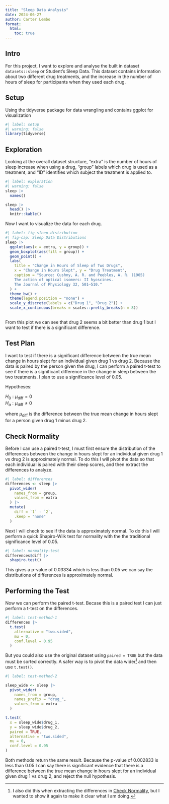 ```yaml
---
title: "Sleep Data Analysis"
date: 2024-06-27
author: Carter Lembo
format: 
  html:
    toc: true
---
```


## Intro

For this project, I want to explore and analyse the built in dataset `datasets::sleep` or Student's Sleep Data. This dataset contains information about two different drug treatments, and the increase in the number of hours of sleep for participants when they used each drug.

## Setup

Using the tidyverse package for data wrangling and contains ggplot for visualization

```r
#| label: setup
#| warning: false
library(tidyverse)
```

## Exploration

Looking at the overall dataset structure, "extra" is the number of hours of sleep increase when using a drug, "group" labels which drug is used as a treatment, and "ID" identifies which subject the treatment is applied to.

```r
#| label: exploration
#| warning: false
sleep |> 
  names()

sleep |> 
  head() |> 
  knitr::kable()
```

Now I want to visualize the data for each drug.

```r
#| label: fig-sleep-distribution
#| fig-cap: Sleep Data Distributions
sleep |> 
  ggplot(aes(x = extra, y = group)) +
  geom_boxplot(aes(fill = group)) +
  geom_point() +
  labs(
    title = "Change in Hours of Sleep of Two Drugs",
    x = "Change in Hours Slept", y = "Drug Treatment",
    caption = "Source: Cushny, A. R. and Peebles, A. R. (1905) 
    The action of optical isomers: II hyoscines. 
    The Journal of Physiology 32, 501–510."
  ) +
  theme_bw() +
  theme(legend.position = "none") +
  scale_y_discrete(labels = c("Drug 1", "Drug 2")) + 
  scale_x_continuous(breaks = scales::pretty_breaks(n = 8))
  
```

From this plot we can see that drug 2 seems a bit better than drug 1 but I want to test if there is a significant difference.

## Test Plan

I want to test if there is a significant difference between the true mean change in hours slept for an individual given drug 1 vs drug 2. Because the data is paired by the person given the drug, I can perform a paired t-test to see if there is a significant difference in the change in sleep between the two treatments. I plan to use a significance level of 0.05.

Hypotheses:

$H_0: \mu_{\text{diff}} = 0$\
$H_a: \mu_{\text{diff}} \neq 0$

where $\mu_{\text{diff}}$ is the difference between the true mean change in hours slept for a person given drug 1 minus drug 2.

## Check Normality

Before I can use a paired t-test, I must first ensure the distribution of the differences between the change in hours slept for an individual given drug 1 vs drug 2 is approximately normal. To do this I will pivot the data so that each individual is paired with their sleep scores, and then extract the differences to analyze.

```r
#| label: differences
differences <- sleep |> 
  pivot_wider(
    names_from = group,
    values_from = extra
  ) |> 
  mutate(
    diff = `1` - `2`,
    .keep = "none"
  )

```

Next I will check to see if the data is approximately normal. To do this I will perform a quick Shapiro-Wilk test for normality with the the traditional significance level of 0.05.

```r
#| label: normality-test
differences$diff |> 
  shapiro.test()
```

This gives a p-value of 0.03334 which is less than 0.05 we can say the distributions of differences is approximately normal.

## Performing the Test

Now we can perform the paired t-test. Becase this is a paired test I can just perform a t-test on the differences.

```r
#| label: test-method-1
differences |> 
  t.test(
    alternative = "two.sided",
    mu = 0,
    conf.level = 0.95
  )
```

But you could also use the original dataset using `paired = TRUE` but the data must be sorted correctly. A safer way is to pivot the data wider[^1] and then use `t.test()`.

[^1]: I also did this when extracting the differences in [Check Normality], but I wanted to show it again to make it clear what I am doing.

```r
#| label: test-method-2

sleep_wide <- sleep |> 
  pivot_wider(
    names_from = group,
    names_prefix = "drug_",
    values_from = extra
  )

t.test(
  x = sleep_wide$drug_1,
  y = sleep_wide$drug_2,
  paired = TRUE,
  alternative = "two.sided",
  mu = 0,
  conf.level = 0.95
)

```

Both methods return the same result. Because the p-value of 0.002833 is less than 0.05 I can say there is significant evidence that there is a difference between the true mean change in hours slept for an individual given drug 1 vs drug 2, and reject the null hypothesis.
